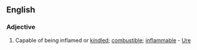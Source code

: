 ==English==

===Adjective===
{{infl|en|adjective}}

#Capable of being inflamed or [[kindle]]d; [[combustible]]; [[inflammable]] - [[Ure]]